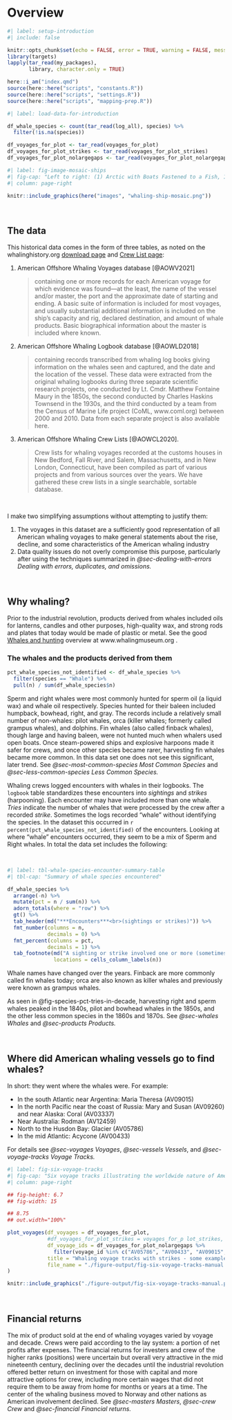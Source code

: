 # Overview  {#sec-overview}

```r
#| label: setup-introduction
#| include: false

knitr::opts_chunk$set(echo = FALSE, error = TRUE, warning = FALSE, message = FALSE)
library(targets)
lapply(tar_read(my_packages), 
       library, character.only = TRUE)

here::i_am("index.qmd")
source(here::here("scripts", "constants.R"))
source(here::here("scripts", "settings.R"))
source(here::here("scripts", "mapping-prep.R"))

```

```r
#| label: load-data-for-introduction

df_whale_species <- count(tar_read(log_all), species) %>%
  filter(!is.na(species))

df_voyages_for_plot <- tar_read(voyages_for_plot)
df_voyages_for_plot_strikes <- tar_read(voyages_for_plot_strikes)
df_voyages_for_plot_nolargegaps <- tar_read(voyages_for_plot_nolargegaps)

```

```r
#| label: fig-image-mosaic-ships
#| fig-cap: "Left to right: (1) Arctic with Boats Fastened to a Fish, 1875 [@JTJ1921]; (2) American-built Brigitine Karluk in Her Whaling Years (before 1913)[@RB1916]; (3) Modern Whaling Cannon Loaded with Harpoon, and Ready to Fire, 1921 [@JTJ1921b]."
#| column: page-right

knitr::include_graphics(here("images", "whaling-ship-mosaic.png"))

```

<br>

## The data

This historical data comes in the form of three tables, as noted on the whalinghistory.org [download page](https://whalinghistory.org/participate/download/) and [Crew List page](https://whalinghistory.org/av/crew/about/):

1. American Offshore Whaling Voyages database [@AOWV2021]

    >containing one or more records for each American voyage for which evidence was found---at the least, the name of the vessel and/or master, the port and the approximate date of starting and ending. A basic suite of information is included for most voyages, and usually substantial additional information is included on the ship's capacity and rig, declared destination, and amount of whale products. Basic biographical information about the master is included where known.

2. American Offshore Whaling Logbook database [@AOWLD2018]

    >containing records transcribed from whaling log books giving information on the whales seen and captured, and the date and the location of the vessel. These data were extracted from the original whaling logbooks during three separate scientific research projects, one conducted by Lt. Cmdr. Matthew Fontaine Maury in the 1850s, the second conducted by Charles Haskins Townsend in the 1930s, and the third conducted by a team from the Census of Marine Life project (CoML, www.coml.org) between 2000 and 2010. Data from each separate project is also available here.

3. American Offshore Whaling Crew Lists [@AOWCL2020].

    >Crew lists for whaling voyages recorded at the customs houses in New Bedford, Fall River, and Salem, Massachusetts, and in New London, Connecticut, have been compiled as part of various projects and from various sources over the years. We have gathered these crew lists in a single searchable, sortable database.  

<br>

I make two simplifying assumptions without attempting to justify them:

1. The voyages in this dataset are a sufficiently good representation of all American whaling voyages to make general statements about the rise, decline, and some characteristics of the American whaling industry
2. Data quality issues do not overly compromise this purpose, particularly after using the techniques summarized in *@sec-dealing-with-errors Dealing with errors, duplicates, and omissions.*

<br>

## Why whaling?

Prior to the industrial revolution, products derived from whales included oils for lanterns, candles and other purposes, high-quality wax, and strong rods and plates that today would be made of plastic or metal. See the good [Whales and hunting](https://www.whalingmuseum.org/learn/research-topics/whaling-history/whales-and-hunting) overview at www.whalingmuseum.org .

### The whales and the products derived from them

```r
pct_whale_species_not_identified <- df_whale_species %>%
  filter(species == "Whale") %>%
  pull(n) / sum(df_whale_species$n)

```

Sperm and right whales were most commonly hunted for sperm oil (a liquid wax) and whale oil respectively. Species hunted for their baleen included humpback, bowhead, right, and gray. The records include a relatively small number of non-whales: pilot whales, orca (killer whales; formerly called grampus whales), and dolphins. Fin whales (also called finback whales), though large and having baleen, were not hunted much when whalers used open boats. Once steam-powered ships and explosive harpoons made it safer for crews, and once other species became rarer, harvesting fin whales became more common. In this data set one does not see this significant, later trend. See *@sec-most-common-species Most Common Species* and *@sec-less-common-species Less Common Species.*

Whaling crews logged encounters with whales in their logbooks. The `logbook` table standardizes these encounters into *sightings* and *strikes* (harpooning). Each encounter may have included more than one whale. *Tries* indicate the number of whales that were processed by the crew after a recorded *strike*. Sometimes the logs recorded "whale" without identifying the species. In the dataset this occurred in `r percent(pct_whale_species_not_identified)` of the encounters. Looking at where "whale" encounters occurred, they seem to be a mix of Sperm and Right whales. In total the data set includes the following:

<br>

```r
#| label: tbl-whale-species-encounter-summary-table
#| tbl-cap: "Summary of whale species encountered"

df_whale_species %>%
  arrange(-n) %>%
  mutate(pct = n / sum(n)) %>%
  adorn_totals(where = "row") %>%
  gt() %>%
  tab_header(md("***Encounters***<br>(sightings or strikes)")) %>%
  fmt_number(columns = n,
             decimals = 0) %>%
  fmt_percent(columns = pct,
             decimals = 1) %>%
  tab_footnote(md("A sighting or strike involved one or more (sometimes many more) animals"),
               locations = cells_column_labels(n))
```

Whale names have changed over the years. Finback are more commonly called fin whales today; orca are also known as killer whales and previously were known as grampus whales.

As seen in @fig-species-pct-tries-in-decade, harvesting right and sperm whales peaked in the 1840s, pilot and bowhead whales in the 1850s, and the other less common species in the 1860s and 1870s. See *@sec-whales Whales* and *@sec-products Products.*

<br>

## Where did American whaling vessels go to find whales?

In short: they went where the whales were. For example:

* In the south Atlantic near Argentina: Maria Theresa (AV09015)
* In the north Pacific near the coast of Russia: Mary and Susan (AV09260) and near Alaska: Coral (AV03337)
* Near Australia: Rodman (AV12459)
* North to the Husdon Bay: Glacier (AV05786)
* In the mid Atlantic: Acycone (AV00433)

For details see *@sec-voyages Voyages*, *@sec-vessels Vessels*, and *@sec-voyage-tracks Voyage Tracks.*

```r
#| label: fig-six-voyage-tracks
#| fig-cap: "Six voyage tracks illustrating the worldwide nature of American Whaling"
#| column: page-right

## fig-height: 6.7
## fig-width: 15

## 8.75
## out.width="100%"

plot_voyages(df_voyages = df_voyages_for_plot,
             #df_voyages_for_plot_strikes = voyages_for_p lot_strikes,
             df_voyage_ids = df_voyages_for_plot_nolargegaps %>% 
               filter(voyage_id %in% c("AV05786", "AV00433", "AV09015", "AV03337", "AV09260", "AV12459")),
             title = "Whaling voyage tracks with strikes - some examples",
             file_name = "./figure-output/fig-six-voyage-tracks-manual.png"
)

knitr::include_graphics("./figure-output/fig-six-voyage-tracks-manual.png")

```

<br>

## Financial returns

The mix of product sold at the end of whaling voyages varied by voyage and decade. Crews were paid according to the lay system: a portion of net profits after expenses. The financial returns for investers and crew of the higher ranks (positions) were uncertain but overall very attractive in the mid nineteenth century, declining over the decades until the industrial revolution offered better return on investment for those with capital and more attractive options for crew, including more certain wages that did not require them to be away from home for months or years at a time. The center of the whaling business moved to Norway and other nations as American involvement declined. See *@sec-masters Masters*, *@sec-crew Crew* and *@sec-financial Financial returns.*

<br><br>
